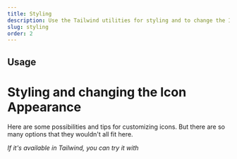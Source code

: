```yaml
---
title: Styling
description: Use the Tailwind utilities for styling and to change the Icon appearance
slug: styling
order: 2
---
```



## Usage

# Styling and changing the Icon Appearance

Here are some possibilities and tips for customizing icons. But there are so many options that they wouldn't all fit here.

_If it's available in Tailwind, you can try it with <RocketIconsText />_
